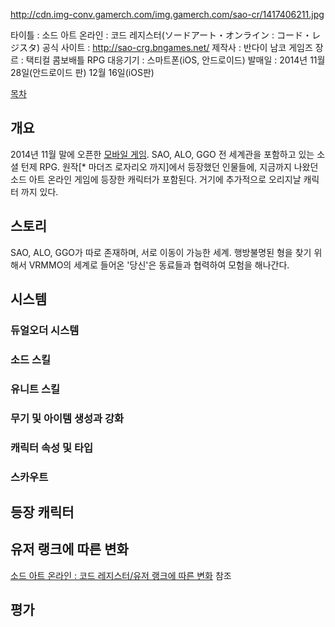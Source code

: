 http://cdn.img-conv.gamerch.com/img.gamerch.com/sao-cr/1417406211.jpg

타이틀 : 소드 아트 온라인 : 코드 레지스터(ソードアート・オンライン : コード・レジスタ)
공식 사이트 : http://sao-crg.bngames.net/
제작사 : 반다이 남코 게임즈
장르 : 택티컬 콤보배틀 RPG
대응기기 : 스마트폰(iOS, 안드로이드)
발매일 : 2014년 11월 28일(안드로이드 판) 12월 16일(iOS판)

[[목차]]

== 개요 ==
2014년 11월 말에 오픈한 [[모바일 게임]].
SAO, ALO, GGO 전 세계관을 포함하고 있는 소셜 턴제 RPG.
원작[* 마더즈 로자리오 까지]에서 등장했던 인물들에, 지금까지 나왔던 소드 아트 온라인 게임에 등장한 캐릭터가 포함된다.
거기에 추가적으로 오리지날 캐릭터 까지 있다.

== 스토리 ==
SAO, ALO, GGO가 따로 존재하며, 서로 이동이 가능한 세계.
행방불명된 형을 찾기 위해서 VRMMO의 세계로 들어온 '당신'은 동료들과 협력하여 모험을 해나간다.

== 시스템 ==
=== 듀얼오더 시스템 ===
=== 소드 스킬 ===
=== 유니트 스킬 ===
=== 무기 및 아이템 생성과 강화 ===
=== 캐릭터 속성 및 타입 ===
=== 스카우트 ===
== 등장 캐릭터 ==
== 유저 랭크에 따른 변화 ==
[[소드 아트 온라인 : 코드 레지스터/유저 랭크에 따른 변화]] 참조
== 평가 ==

